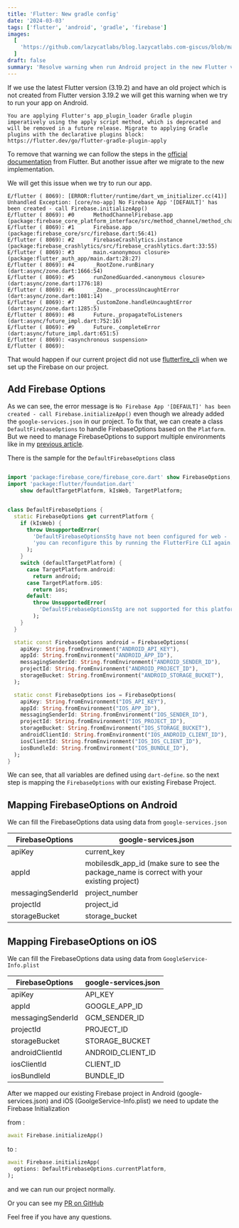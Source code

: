 ```yaml
---
title: 'Flutter: New gradle config'
date: '2024-03-03'
tags: ['flutter', 'android', 'gradle', 'firebase']
images:
  [
    'https://github.com/lazycatlabs/blog.lazycatlabs.com-giscus/blob/main/blog-assets/seo-banner/flutter/flutter-gradle-update.png?raw=true',
  ]
draft: false
summary: 'Resolve warning when run Android project in the new Flutter version'
---
```


If we use the latest Flutter version (3.19.2) and have an old project which is not created from Flutter version 3.19.2 we will get this warning when we try to run your app on Android.

```
You are applying Flutter's app_plugin_loader Gradle plugin imperatively using the apply script method, which is deprecated and will be removed in a future release. Migrate to applying Gradle plugins with the declarative plugins block: https://flutter.dev/go/flutter-gradle-plugin-apply
```

To remove that warning we can follow the steps in the [official documentation](https://flutter.dev/go/flutter-gradle-plugin-apply) from Flutter. But another issue after we migrate to the new implementation.

We will get this issue when we try to run our app.

```
E/flutter ( 8069): [ERROR:flutter/runtime/dart_vm_initializer.cc(41)] Unhandled Exception: [core/no-app] No Firebase App '[DEFAULT]' has been created - call Firebase.initializeApp()
E/flutter ( 8069): #0      MethodChannelFirebase.app (package:firebase_core_platform_interface/src/method_channel/method_channel_firebase.dart:193:5)
E/flutter ( 8069): #1      Firebase.app (package:firebase_core/src/firebase.dart:56:41)
E/flutter ( 8069): #2      FirebaseCrashlytics.instance (package:firebase_crashlytics/src/firebase_crashlytics.dart:33:55)
E/flutter ( 8069): #3      main.<anonymous closure> (package:flutter_auth_app/main.dart:28:27)
E/flutter ( 8069): #4      _RootZone.runBinary (dart:async/zone.dart:1666:54)
E/flutter ( 8069): #5      runZonedGuarded.<anonymous closure> (dart:async/zone.dart:1776:18)
E/flutter ( 8069): #6      _Zone._processUncaughtError (dart:async/zone.dart:1081:14)
E/flutter ( 8069): #7      _CustomZone.handleUncaughtError (dart:async/zone.dart:1285:5)
E/flutter ( 8069): #8      Future._propagateToListeners (dart:async/future_impl.dart:752:16)
E/flutter ( 8069): #9      Future._completeError (dart:async/future_impl.dart:651:5)
E/flutter ( 8069): <asynchronous suspension>
E/flutter ( 8069):
```

That would happen if our current project did not use [flutterfire_cli](https://firebase.google.com/docs/flutter/setup?platform=ios) when we set up the Firebase on our project.

## Add Firebase Options

As we can see, the error message is `No Firebase App '[DEFAULT]' has been created - call Firebase.initializeApp()` even though we already added the `google-services.json` in our project. To fix that, we can create a class `DefaultFirebaseOptions` to handle FirebaseOptions based on the `Platform`.
But we need to manage FirebaseOptions to support multiple environments like in my [previous article](https://blog.lazycatlabs.com/posts/programming/flutter/flutter-store-data-environment).

There is the sample for the `DefaultFirebaseOptions` class

```dart

import 'package:firebase_core/firebase_core.dart' show FirebaseOptions;
import 'package:flutter/foundation.dart'
    show defaultTargetPlatform, kIsWeb, TargetPlatform;


class DefaultFirebaseOptions {
  static FirebaseOptions get currentPlatform {
    if (kIsWeb) {
      throw UnsupportedError(
        'DefaultFirebaseOptionsStg have not been configured for web - '
        'you can reconfigure this by running the FlutterFire CLI again.',
      );
    }
    switch (defaultTargetPlatform) {
      case TargetPlatform.android:
        return android;
      case TargetPlatform.iOS:
        return ios;
      default:
        throw UnsupportedError(
          'DefaultFirebaseOptionsStg are not supported for this platform.',
        );
    }
  }

  static const FirebaseOptions android = FirebaseOptions(
    apiKey: String.fromEnvironment("ANDROID_API_KEY"),
    appId: String.fromEnvironment("ANDROID_APP_ID"),
    messagingSenderId: String.fromEnvironment("ANDROID_SENDER_ID"),
    projectId: String.fromEnvironment("ANDROID_PROJECT_ID"),
    storageBucket: String.fromEnvironment("ANDROID_STORAGE_BUCKET"),
  );

  static const FirebaseOptions ios = FirebaseOptions(
    apiKey: String.fromEnvironment("IOS_API_KEY"),
    appId: String.fromEnvironment("IOS_APP_ID"),
    messagingSenderId: String.fromEnvironment("IOS_SENDER_ID"),
    projectId: String.fromEnvironment("IOS_PROJECT_ID"),
    storageBucket: String.fromEnvironment("IOS_STORAGE_BUCKET"),
    androidClientId: String.fromEnvironment("IOS_ANDROID_CLIENT_ID"),
    iosClientId: String.fromEnvironment("IOS_IOS_CLIENT_ID"),
    iosBundleId: String.fromEnvironment("IOS_BUNDLE_ID"),
  );
}
```

We can see, that all variables are defined using `dart-define`. so the next step is mapping the `FirebaseOptions` with our existing Firebase Project.

## Mapping FirebaseOptions on Android

We can fill the FirebaseOptions data using data from `google-services.json`

| FirebaseOptions   | google-services.json                                                                       |
| ----------------- | ------------------------------------------------------------------------------------------ |
| apiKey            | current_key                                                                                |
| appId             | mobilesdk_app_id (make sure to see the package_name is correct with your existing project) |
| messagingSenderId | project_number                                                                             |
| projectId         | project_id                                                                                 |
| storageBucket     | storage_bucket                                                                             |

## Mapping FirebaseOptions on iOS

We can fill the FirebaseOptions data using data from `GoogleService-Info.plist`

| FirebaseOptions   | google-services.json |
| ----------------- | -------------------- |
| apiKey            | API_KEY              |
| appId             | GOOGLE_APP_ID        |
| messagingSenderId | GCM_SENDER_ID        |
| projectId         | PROJECT_ID           |
| storageBucket     | STORAGE_BUCKET       |
| androidClientId   | ANDROID_CLIENT_ID    |
| iosClientId       | CLIENT_ID            |
| iosBundleId       | BUNDLE_ID            |

After we mapped our existing Firebase project in Android (google-services.json) and iOS (GoolgeService-Info.plist) we need to update the Firebase Initialization

from :

```dart
await Firebase.initializeApp()
```

to :

```dart
await Firebase.initializeApp(
  options: DefaultFirebaseOptions.currentPlatform,
);
```

and we can run our project normally.

Or you can see my [PR on GitHub](https://github.com/lazycatlabs/flutter_auth_app/pull/25)

Feel free if you have any questions.
